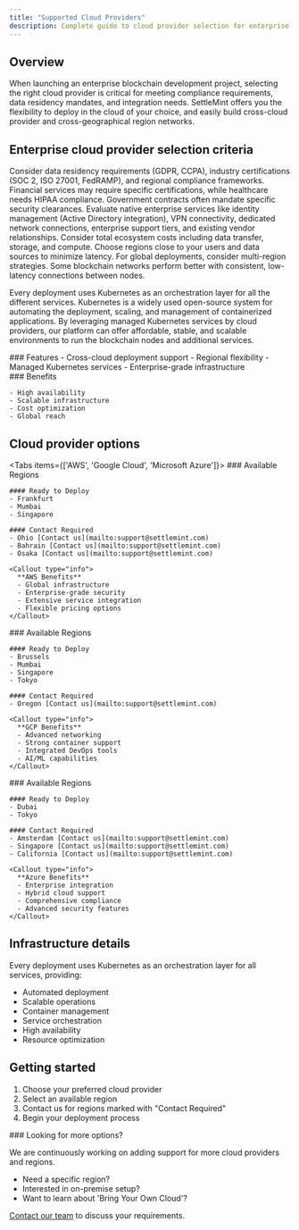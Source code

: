 ```yaml
---
title: "Supported Cloud Providers"
description: Complete guide to cloud provider selection for enterprise blockchain deployment including compliance, regional data residency, and enterprise service integration
---
```



## Overview

When launching an enterprise blockchain development project, selecting the right cloud provider is critical for meeting compliance requirements, data residency mandates, and integration needs. SettleMint offers you the flexibility to deploy in the cloud of your choice, and easily build cross-cloud provider and cross-geographical region networks.

## Enterprise cloud provider selection criteria

<Accordions>
  <Accordion title="How do I choose the right cloud provider for regulatory compliance?">
    Consider data residency requirements (GDPR, CCPA), industry certifications (SOC 2, ISO 27001, FedRAMP), and regional compliance frameworks. Financial services may require specific certifications, while healthcare needs HIPAA compliance. Government contracts often mandate specific security clearances.
  </Accordion>
  
  <Accordion title="What integration capabilities should I evaluate for enterprise deployments?">
    Evaluate native enterprise services like identity management (Active Directory integration), VPN connectivity, dedicated network connections, enterprise support tiers, and existing vendor relationships. Consider total ecosystem costs including data transfer, storage, and compute.
  </Accordion>
  
  <Accordion title="How do regional availability and latency affect blockchain performance?">
    Choose regions close to your users and data sources to minimize latency. For global deployments, consider multi-region strategies. Some blockchain networks perform better with consistent, low-latency connections between nodes.
  </Accordion>
</Accordions>

Every deployment uses Kubernetes as an orchestration layer for all the different
services. Kubernetes is a widely used open-source system for automating the
deployment, scaling, and management of containerized applications. By leveraging
managed Kubernetes services by cloud providers, our platform can offer
affordable, stable, and scalable environments to run the blockchain nodes and
additional services.

<div className="grid grid-cols-1 md:grid-cols-2 gap-6 mb-8">
  <div>
    ### Features
    - Cross-cloud deployment support
    - Regional flexibility
    - Managed Kubernetes services
    - Enterprise-grade infrastructure
  </div>

  <div>
    ### Benefits

    - High availability
    - Scalable infrastructure
    - Cost optimization
    - Global reach

  </div>
</div>

## Cloud provider options

<Tabs items={['AWS', 'Google Cloud', 'Microsoft Azure']}>
  <Tab value="AWS">
    ### Available Regions

    #### Ready to Deploy
    - Frankfurt
    - Mumbai
    - Singapore

    #### Contact Required
    - Ohio [Contact us](mailto:support@settlemint.com)
    - Bahrain [Contact us](mailto:support@settlemint.com)
    - Osaka [Contact us](mailto:support@settlemint.com)

    <Callout type="info">
      **AWS Benefits**
      - Global infrastructure
      - Enterprise-grade security
      - Extensive service integration
      - Flexible pricing options
    </Callout>

  </Tab>

  <Tab value="Google Cloud">
    ### Available Regions

    #### Ready to Deploy
    - Brussels
    - Mumbai
    - Singapore
    - Tokyo

    #### Contact Required
    - Oregon [Contact us](mailto:support@settlemint.com)

    <Callout type="info">
      **GCP Benefits**
      - Advanced networking
      - Strong container support
      - Integrated DevOps tools
      - AI/ML capabilities
    </Callout>

  </Tab>

  <Tab value="Microsoft Azure">
    ### Available Regions

    #### Ready to Deploy
    - Dubai
    - Tokyo

    #### Contact Required
    - Amsterdam [Contact us](mailto:support@settlemint.com)
    - Singapore [Contact us](mailto:support@settlemint.com)
    - California [Contact us](mailto:support@settlemint.com)

    <Callout type="info">
      **Azure Benefits**
      - Enterprise integration
      - Hybrid cloud support
      - Comprehensive compliance
      - Advanced security features
    </Callout>

  </Tab>
</Tabs>

## Infrastructure details

Every deployment uses Kubernetes as an orchestration layer for all services,
providing:

- Automated deployment
- Scalable operations
- Container management
- Service orchestration
- High availability
- Resource optimization

## Getting started

1. Choose your preferred cloud provider
2. Select an available region
3. Contact us for regions marked with "Contact Required"
4. Begin your deployment process

<Callout>
### Looking for more options?

We are continuously working on adding support for more cloud providers and
regions.

- Need a specific region?
- Interested in on-premise setup?
- Want to learn about 'Bring Your Own Cloud'?

[Contact our team](mailto:support@settlemint.com) to discuss your requirements.

</Callout>
